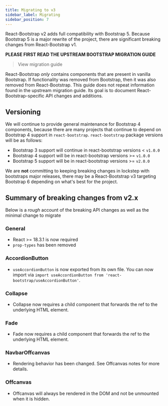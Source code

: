 ```yaml
---
title: Migrating to v3
sidebar_label: Migrating
sidebar_position: 7
---
```


React-Bootstrap v2 adds full compatibility with Bootstrap 5. Because Bootstrap 5 is a major rewrite of the project, there
are significant breaking changes from React-Bootstrap v1.

**PLEASE FIRST READ THE UPSTREAM BOOTSTRAP MIGRATION GUIDE**

> <DocLink path="/migration">View migration guide</DocLink>

React-Bootstrap _only_ contains components that are present in vanilla Bootstrap. If functionality
was removed from Bootstrap, then it was also removed from React-Bootstrap. This guide does not
repeat information found in the upstream migration guide. Its goal is to document React-Bootstrap-specific
API changes and additions.

## Versioning

We will continue to provide general maintenance for Bootstrap 4 components, because there are many projects that continue to depend on Bootstrap 4 support in `react-bootstrap`. `react-bootstrap` package versions will be as follows:

- Bootstrap 3 support will continue in react-bootstrap versions < `v1.0.0`
- Bootstrap 4 support will be in react-bootstrap versions >= `v1.0.0`
- Bootstrap 5 support will be in react-bootstrap versions >= `v2.0.0`

We are **not** committing to keeping breaking changes in lockstep with bootstraps major releases,
there may be a React-Bootstrap v3 targeting Bootstrap 6 depending on what's best for the project.

## Summary of breaking changes from v2.x

Below is a _rough_ account of the breaking API changes as well as the minimal change to migrate

### General

- React >= 18.3.1 is now required
- `prop-types` has been removed

### AccordionButton

- `useAccordionButton` is now exported from its own file. You can now import via `import useAccordionButton from 'react-bootstrap/useAccordionButton'`.

### Collapse

- Collapse now requires a child component that forwards the ref to the underlying HTML element.

### Fade

- Fade now requires a child component that forwards the ref to the underlying HTML element.

### NavbarOffcanvas

- Rendering behavior has been changed. See Offcanvas notes for more details.

### Offcanvas

- Offcanvas will always be rendered in the DOM and not be unmounted when it is hidden.
